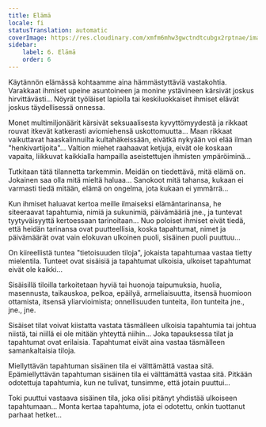 ```yaml
---
title: Elämä
locale: fi
statusTranslation: automatic
coverImage: https://res.cloudinary.com/xmfm6mhw3gwctndtcubgx2rptnae/image/upload/v1740468922/small_cover_tratado_de_psicologia_revolucionaria_a4c0dca4e0.webp
sidebar:
    label: 6. Elämä
    order: 6
---
```

Käytännön elämässä kohtaamme aina hämmästyttäviä vastakohtia. Varakkaat ihmiset upeine asuntoineen ja monine ystävineen kärsivät joskus hirvittävästi... Nöyrät työläiset lapiolla tai keskiluokkaiset ihmiset elävät joskus täydellisessä onnessa.

Monet multimiljonäärit kärsivät seksuaalisesta kyvyttömyydestä ja rikkaat rouvat itkevät katkerasti aviomiehensä uskottomuutta... Maan rikkaat vaikuttavat haaskalinnuilta kultahäkeissään, eivätkä nykyään voi elää ilman "henkivartijoita"... Valtion miehet raahaavat ketjuja, eivät ole koskaan vapaita, liikkuvat kaikkialla hampailla aseistettujen ihmisten ympäröiminä...

Tutkitaan tätä tilannetta tarkemmin. Meidän on tiedettävä, mitä elämä on. Jokainen saa olla mitä mieltä haluaa... Sanokoot mitä tahansa, kukaan ei varmasti tiedä mitään, elämä on ongelma, jota kukaan ei ymmärrä...

Kun ihmiset haluavat kertoa meille ilmaiseksi elämäntarinansa, he siteeraavat tapahtumia, nimiä ja sukunimiä, päivämääriä jne., ja tuntevat tyytyväisyyttä kertoessaan tarinoitaan... Nuo poloiset ihmiset eivät tiedä, että heidän tarinansa ovat puutteellisia, koska tapahtumat, nimet ja päivämäärät ovat vain elokuvan ulkoinen puoli, sisäinen puoli puuttuu...

On kiireellistä tuntea "tietoisuuden tiloja", jokaista tapahtumaa vastaa tietty mielentila. Tunteet ovat sisäisiä ja tapahtumat ulkoisia, ulkoiset tapahtumat eivät ole kaikki...

Sisäisillä tiloilla tarkoitetaan hyviä tai huonoja taipumuksia, huolia, masennusta, taikauskoa, pelkoa, epäilyä, armeliaisuutta, itsensä huomioon ottamista, itsensä yliarvioimista; onnellisuuden tunteita, ilon tunteita jne., jne., jne.

Sisäiset tilat voivat kiistatta vastata täsmälleen ulkoisia tapahtumia tai johtua niistä, tai niillä ei ole mitään yhteyttä niihin... Joka tapauksessa tilat ja tapahtumat ovat erilaisia. Tapahtumat eivät aina vastaa täsmälleen samankaltaisia tiloja.

Miellyttävän tapahtuman sisäinen tila ei välttämättä vastaa sitä. Epämiellyttävän tapahtuman sisäinen tila ei välttämättä vastaa sitä. Pitkään odotettuja tapahtumia, kun ne tulivat, tunsimme, että jotain puuttui...

Toki puuttui vastaava sisäinen tila, joka olisi pitänyt yhdistää ulkoiseen tapahtumaan... Monta kertaa tapahtuma, jota ei odotettu, onkin tuottanut parhaat hetket...

